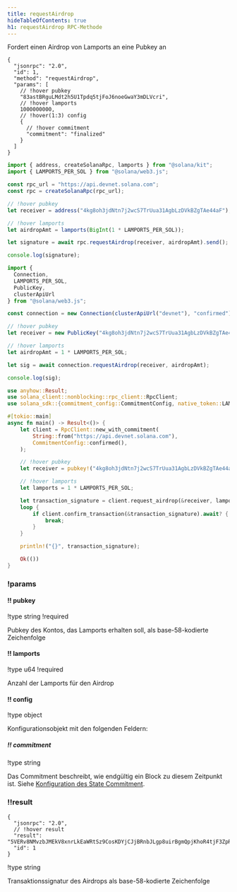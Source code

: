 ```yaml
---
title: requestAirdrop
hideTableOfContents: true
h1: requestAirdrop RPC-Methode
---
```


Fordert einen Airdrop von Lamports an eine Pubkey an

<APIMethod>

```jsonc !!request curl
{
  "jsonrpc": "2.0",
  "id": 1,
  "method": "requestAirdrop",
  "params": [
    // !hover pubkey
    "83astBRguLMdt2h5U1Tpdq5tjFoJ6noeGwaY3mDLVcri",
    // !hover lamports
    1000000000,
    // !hover(1:3) config
    {
      // !hover commitment
      "commitment": "finalized"
    }
  ]
}
```

```ts !!request title="Kit"
import { address, createSolanaRpc, lamports } from "@solana/kit";
import { LAMPORTS_PER_SOL } from "@solana/web3.js";

const rpc_url = "https://api.devnet.solana.com";
const rpc = createSolanaRpc(rpc_url);

// !hover pubkey
let receiver = address("4kg8oh3jdNtn7j2wcS7TrUua31AgbLzDVkBZgTAe44aF");

// !hover lamports
let airdropAmt = lamports(BigInt(1 * LAMPORTS_PER_SOL));

let signature = await rpc.requestAirdrop(receiver, airdropAmt).send();

console.log(signature);
```

```ts !!request title="web3.js"
import {
  Connection,
  LAMPORTS_PER_SOL,
  PublicKey,
  clusterApiUrl
} from "@solana/web3.js";

const connection = new Connection(clusterApiUrl("devnet"), "confirmed");

// !hover pubkey
let receiver = new PublicKey("4kg8oh3jdNtn7j2wcS7TrUua31AgbLzDVkBZgTAe44aF");

// !hover lamports
let airdropAmt = 1 * LAMPORTS_PER_SOL;

let sig = await connection.requestAirdrop(receiver, airdropAmt);

console.log(sig);
```

```rs !!request title="Rust"
use anyhow::Result;
use solana_client::nonblocking::rpc_client::RpcClient;
use solana_sdk::{commitment_config::CommitmentConfig, native_token::LAMPORTS_PER_SOL, pubkey};

#[tokio::main]
async fn main() -> Result<()> {
    let client = RpcClient::new_with_commitment(
        String::from("https://api.devnet.solana.com"),
        CommitmentConfig::confirmed(),
    );

    // !hover pubkey
    let receiver = pubkey!("4kg8oh3jdNtn7j2wcS7TrUua31AgbLzDVkBZgTAe44aF");

    // !hover lamports
    let lamports = 1 * LAMPORTS_PER_SOL;

    let transaction_signature = client.request_airdrop(&receiver, lamports).await?;
    loop {
        if client.confirm_transaction(&transaction_signature).await? {
            break;
        }
    }

    println!("{}", transaction_signature);

    Ok(())
}
```

### !params

#### !! pubkey

!type string
!required

Pubkey des Kontos, das Lamports erhalten soll, als base-58-kodierte Zeichenfolge

#### !! lamports

!type u64
!required

Anzahl der Lamports für den Airdrop

#### !! config

!type object

Konfigurationsobjekt mit den folgenden Feldern:

##### !! commitment

!type string

Das Commitment beschreibt, wie endgültig ein Block zu diesem Zeitpunkt ist.
Siehe
[Konfiguration des State Commitment](/docs/rpc#configuring-state-commitment).

### !!result

```jsonc !response
{
  "jsonrpc": "2.0",
  // !hover result
  "result": "5VERv8NMvzbJMEkV8xnrLkEaWRtSz9CosKDYjCJjBRnbJLgp8uirBgmQpjKhoR4tjF3ZpRzrFmBV6UjKdiSZkQUW",
  "id": 1
}
```

!type string

Transaktionssignatur des Airdrops als base-58-kodierte Zeichenfolge

</APIMethod>
